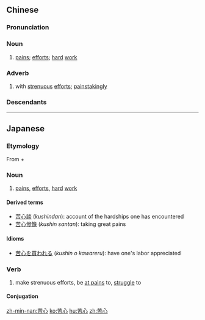 ==Chinese==
{{zh-forms}}

===Pronunciation===
{{zh-pron
|m=kǔxīn
|c=fu2 sam1
|mn=khó͘-sim
|cat=n,adv
}}

===Noun===
{{zh-noun}}

# [[pain]]s; [[effort]]s; [[hard]] [[work]]

===Adverb===
{{zh-adv}}

# with [[strenuous]] [[efforts]]; [[painstakingly]]

===Descendants===
{{zh-der|一片苦心|煞費苦心|皇天不負苦心人|苦心孤詣|苦心焦慮|苦心積慮|苦心竭力|苦心經營}}

----

==Japanese==
{{ja-kanjitab|く|しん|yomi=on}}

===Etymology===
From {{m|ja|苦|sc=Jpan|tr=ku||hard, energetically}} + {{m|ja|心|sc=Jpan|tr=shin||heart}}

===Noun===
{{ja-noun|くしん}}

# [[pain]]s, [[effort]]s, [[hard]] [[work]]

====Derived terms====
* [[苦心談]] (''kushindan''): account of the hardships one has encountered
* [[苦心惨憺]] (''kushin santan''): taking great pains

====Idioms====
* [[苦心を買われる]] (''kushin o kawareru''): have one's labor appreciated

===Verb===
{{ja-verb-suru|くしん}}

# make strenuous efforts, be [[at pains]] to, [[struggle]] to
#: {{ja-usex|苦心して|くしん して|with great pains}}

====Conjugation====
{{ja-suru|くしん}}

[[zh-min-nan:苦心]]
[[ko:苦心]]
[[hu:苦心]]
[[zh:苦心]]